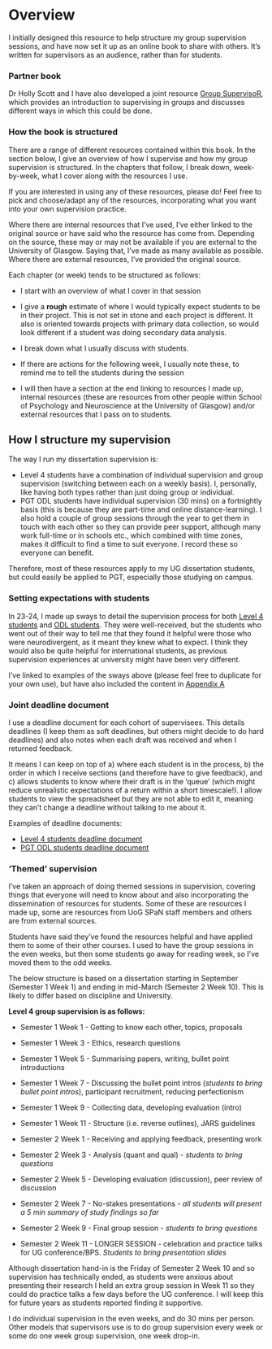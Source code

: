 # Overview {.unnumbered}  

I initially designed this resource to help structure my group supervision sessions, and have now set it up as an online book to share with others. It's written for supervisors as an audience, rather than for students. 

### Partner book

Dr Holly Scott and I have also developed a joint resource [Group SupervisoR](https://ashleyerobertson.github.io/group_dissertation_supervision/), which provides an introduction to supervising in groups and discusses different ways in which this could be done. 

### How the book is structured

There are a range of different resources contained within this book. In the section below, I give an overview of how I supervise and how my group supervision is structured. In the chapters that follow, I break down, week-by-week, what I cover along with the resources I use.

If you are interested in using any of these resources, please do! Feel free to pick and choose/adapt any of the resources, incorporating what you want into your own supervision practice. 

Where there are internal resources that I've used, I've either linked to the original source or have said who the resource has come from. Depending on the source, these may or may not be available if you are external to the University of Glasgow. Saying that, I've made as many available as possible. Where there are external resources, I've provided the original source. 
 
Each chapter (or week) tends to be structured as follows: 

- I start with an overview of what I cover in that session

- I give a **rough** estimate of where I would typically expect students to be in their project. This is not set in stone and each project is different. It also is oriented towards projects with primary data collection, so would look different if a student was doing secondary data analysis. 

- I break down what I usually discuss with students. 

- If there are actions for the following week, I usually note these, to remind me to tell the students during the session

- I will then have a section at the end linking to resources I made up, internal resources (these are resources from other people within School of Psychology and Neuroscience at the University of Glasgow) and/or external resources that I pass on to students. 


## How I structure my supervision

The way I run my dissertation supervision is: 

- Level 4 students have a combination of individual supervision and group supervision (switching between each on a weekly basis). I, personally, like having both types rather than just doing group or individual. 
- PGT ODL students have individual supervision (30 mins) on a fortnightly basis (this is because they are part-time and online distance-learning). I also hold a couple of group sessions through the year to get them in touch with each other so they can provide peer support, although many work full-time or in schools etc., which combined with time zones, makes it difficult to find a time to suit everyone. I record these so everyone can benefit.  

Therefore, most of these resources apply to my UG dissertation students, but could easily be applied to PGT, especially those studying on campus.  


### Setting expectations with students

In 23-24, I made up sways to detail the supervision process for both [Level 4 students](https://sway.cloud.microsoft/QTCoK14sojeLoUd3?ref=Link) and [ODL students](https://sway.cloud.microsoft/Pb5M1b1TEdgxdquK?ref=Link). They were well-received, but the students who went out of their way to tell me that they found it helpful were those who were neurodivergent, as it meant they knew what to expect. I think they would also be quite helpful for international students, as previous supervision experiences at university might have been very different. 

I've linked to examples of the sways above (please feel free to duplicate for your own use), but have also included the content in [Appendix A](https://ashleyerobertson.github.io/group_supervision/appendix_a.html)
 
### Joint deadline document

I use a deadline document for each cohort of supervisees. This details deadlines (I keep them as soft deadlines, but others might decide to do hard deadlines) and also notes when each draft was received and when I returned feedback. 

It means I can keep on top of a) where each student is in the process, b) the order in which I receive sections (and therefore have to give feedback), and c) allows students to know where their draft is in the 'queue' (which might reduce unrealistic expectations of a return within a short timescale!). I allow students to view the spreadsheet but they are not able to edit it, meaning they can't change a deadline without talking to me about it. 

Examples of deadline documents:

- [Level 4 students deadline document](https://gla-my.sharepoint.com/:x:/g/personal/ashley_robertson_glasgow_ac_uk/EXzNumo-70BAlD-TFQMbF1oB4Mjl-yjOw359GmbMrqGuZQ?e=FLyjqy) 
- [PGT ODL students deadline document](https://gla-my.sharepoint.com/:x:/g/personal/ashley_robertson_glasgow_ac_uk/EdI6pqRBI15LqAZ29mIrUOgBWyM9pXitlcvTJ9WvmRtRlg?e=Opxgba)

### 'Themed' supervision

I've taken an approach of doing themed sessions in supervision, covering things that everyone will need to know about and also incorporating the dissemination of resources for students. Some of these are resources I made up, some are resources from UoG SPaN staff members and others are from external sources. 

Students have said they've found the resources helpful and have applied them to some of their other courses. I used to have the group sessions in the even weeks, but then some students go away for reading week, so I've moved them to the odd weeks.

The below structure is based on a dissertation starting in September (Semester 1 Week 1) and ending in mid-March (Semester 2 Week 10). This is likely to differ based on discipline and University.

**Level 4 group supervision is as follows:** 

- Semester 1 Week 1 - Getting to know each other, topics, proposals  
- Semester 1 Week 3 - Ethics, research questions  
- Semester 1 Week 5 - Summarising papers, writing, bullet point introductions  
- Semester 1 Week 7 - Discussing the bullet point intros (*students to bring bullet point intros*), participant recruitment, reducing perfectionism  
- Semester 1 Week 9 - Collecting data, developing evaluation (intro)  
- Semester 1 Week 11 - Structure (i.e. reverse outlines), JARS guidelines  

- Semester 2 Week 1 - Receiving and applying feedback, presenting work 
- Semester 2 Week 3 - Analysis (quant and qual) - *students to bring questions* 
- Semester 2 Week 5 - Developing evaluation (discussion), peer review of discussion
- Semester 2 Week 7 - No-stakes presentations - *all students will present a 5 min summary of study findings so far* 
- Semester 2 Week 9 - Final group session - *students to bring questions* 
- Semester 2 Week 11 - LONGER SESSION - celebration and practice talks for UG conference/BPS. *Students to bring presentation slides* 

Although dissertation hand-in is the Friday of Semester 2 Week 10 and so supervision has technically ended, as students were anxious about presenting their research I held an extra group session in Week 11 so they could do practice talks a few days before the UG conference. I will keep this for future years as students reported finding it supportive. 

I do individual supervision in the even weeks, and do 30 mins per person. Other models that supervisors use is to do group supervision every week or some do one week group supervision, one week drop-in. 
